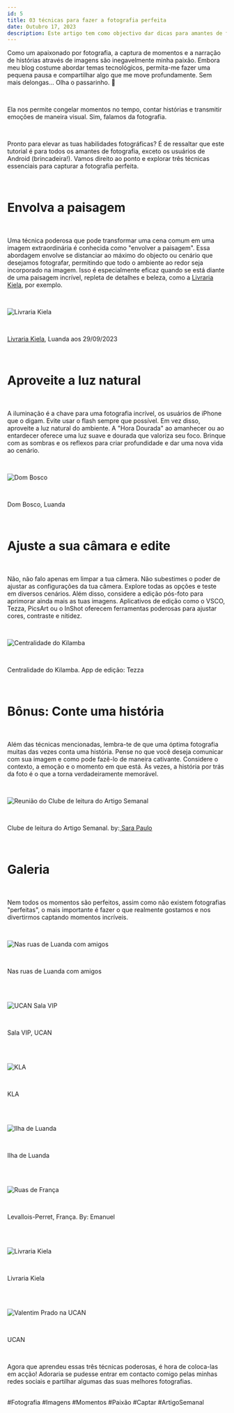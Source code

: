 ```yaml
---
id: 5
title: 03 técnicas para fazer a fotografia perfeita
date: Outubro 17, 2023
description: Este artigo tem como objectivo dar dicas para amantes de fotografia. Pronto para elevar as tuas habilidades fotográficas? 
---
```


Como um apaixonado por fotografia, a captura de momentos e a narração de histórias através de imagens são inegavelmente minha paixão. Embora meu blog costume abordar temas tecnológicos, permita-me fazer uma pequena pausa e compartilhar algo que me move profundamente. Sem mais delongas... Olha o passarinho. 📸

<br />

Ela nos permite congelar momentos no tempo, contar histórias e transmitir emoções de maneira visual. Sim, falamos da fotografia.

<br />

Pronto para elevar as tuas habilidades fotográficas? É de ressaltar que este tutorial é para todos os amantes de fotografia, exceto os usuários de Android (brincadeira!). Vamos direito ao ponto e explorar três técnicas essenciais para capturar a fotografia perfeita.

<br />

<h1 className="mt-2 sm:mt-4 md:mt-6 lg:mt-8 xl:mt-10 border-b pb-2 font-extrabold text-xl sm:text-xl md:text-xl lg:text-2xl xl:text-2xl tracking-tight transition-colors first:mt-0">Envolva a paisagem</h1>

<br />

Uma técnica poderosa que pode transformar uma cena comum em uma imagem extraordinária é conhecida como "envolver a paisagem". Essa abordagem envolve se distanciar ao máximo do objecto ou cenário que desejamos fotografar, permitindo que todo o ambiente ao redor seja incorporado na imagem. Isso é especialmente eficaz quando se está diante de uma paisagem incrível, repleta de detalhes e beleza, como a <a href="https://www.instagram.com/kiela.livraria/" className="border-b transition-all text-gray-500 duration-500 hover:border-gray-500" target="_blank">Livraria Kiela</a>, por exemplo.

<br />

<img
  src="/image/blog/livraria-kiela.jpeg"
  alt="Livraria Kiela"
className="w-full h-auto object-cover mb-4"
/>

<br />

<p className="text-sm text-muted-foreground"><a href="https://www.instagram.com/kiela.livraria/" className="border-b transition-all text-gray-500 duration-500 hover:border-gray-500" target="_blank">Livraria Kiela</a>, Luanda aos 29/09/2023</p>


<br />

<h1 className="mt-2 sm:mt-4 md:mt-6 lg:mt-8 xl:mt-10 border-b pb-2 font-extrabold text-xl sm:text-xl md:text-xl lg:text-2xl xl:text-2xl tracking-tight transition-colors first:mt-0">Aproveite a luz natural</h1>

<br />

A iluminação é a chave para uma fotografia incrível, os usuários de iPhone que o digam. Evite usar o flash sempre que possível. Em vez disso, aproveite a luz natural do ambiente. A "Hora Dourada" ao amanhecer ou ao entardecer oferece uma luz suave e dourada que valoriza seu foco. Brinque com as sombras e os reflexos para criar profundidade e dar uma nova vida ao cenário.

<br />

<img
  src="/image/blog/dom-bosco.jpeg"
  alt="Dom Bosco"
className="w-full h-auto object-cover mb-4"
/>

<br />

<p className="text-sm text-muted-foreground">Dom Bosco, Luanda</p>

<br />

<h1 className="mt-2 sm:mt-4 md:mt-6 lg:mt-8 xl:mt-10 border-b pb-2 font-extrabold text-xl sm:text-xl md:text-xl lg:text-2xl xl:text-2xl tracking-tight transition-colors first:mt-0">Ajuste a sua câmara e edite</h1>

<br />

Não, não falo apenas em limpar a tua câmera. Não subestimes o poder de ajustar as configurações da tua câmera. Explore todas as opções e teste em diversos cenários. Além disso, considere a edição pós-foto para aprimorar ainda mais as tuas imagens. Aplicativos de edição como o VSCO, Tezza, PicsArt ou o InShot oferecem ferramentas poderosas para ajustar cores, contraste e nitidez.


<br />

<img
  src="/image/blog/kilamba-tezza.jpeg"
  alt="Centralidade do Kilamba"
className="w-full h-auto object-cover mb-4"
/>

<br />

<p className="text-sm text-muted-foreground">Centralidade do Kilamba. App de edição: Tezza</p>

<br />

<h1 className="mt-2 sm:mt-4 md:mt-6 lg:mt-8 xl:mt-10 border-b pb-2 font-extrabold text-xl sm:text-xl md:text-xl lg:text-2xl xl:text-2xl tracking-tight transition-colors first:mt-0">Bônus: Conte uma história</h1>

<br />

Além das técnicas mencionadas, lembra-te de que uma óptima fotografia muitas das vezes conta uma história. Pense no que você deseja comunicar com sua imagem e como pode fazê-lo de maneira cativante. Considere o contexto, a emoção e o momento em que está. Às vezes, a história por trás da foto é o que a torna verdadeiramente memorável.

<br />

<img
  src="/image/blog/clas.jpeg"
  alt="Reunião do Clube de leitura do Artigo Semanal"
className="w-full h-auto object-cover mb-4"
/>

<br />

<p className="text-sm text-muted-foreground">Clube de leitura do Artigo Semanal. by:<a href="https://www.instagram.com/kiela.livraria/" className="border-b transition-all text-gray-500 duration-500 hover:border-gray-500" target="_blank"> Sara Paulo</a></p>

<br />


<h1 className="mt-2 sm:mt-4 md:mt-6 lg:mt-8 xl:mt-10 border-b pb-2 font-extrabold text-xl sm:text-xl md:text-xl lg:text-2xl xl:text-2xl tracking-tight transition-colors first:mt-0">Galeria</h1>

<br />

Nem todos os momentos são perfeitos, assim como não existem fotografias "perfeitas", o mais importante é fazer o que realmente gostamos e nos divertirmos captando momentos incríveis.

<br />

<img
  src="/image/blog/friends.jpeg"
  alt="Nas ruas de Luanda com amigos"
className="w-full h-auto object-cover mb-4"
/>

<br />

<p className="text-sm text-muted-foreground">Nas ruas de Luanda com amigos</p>

<br />

<br />

<img
  src="/image/blog/ucan-sala-vip.jpeg"
  alt="UCAN Sala VIP"
className="w-full h-auto object-cover mb-4"
/>

<br />

<p className="text-sm text-muted-foreground">Sala VIP, UCAN</p>

<br />

<br />

<img
  src="/image/blog/kla.jpeg"
  alt="KLA"
className="w-full h-auto object-cover mb-4"
/>

<br />

<p className="text-sm text-muted-foreground">KLA</p>

<br />
<br />

<img
  src="/image/blog/beach.jpeg"
  alt="Ilha de Luanda"
className="w-full h-auto object-cover mb-4"
/>

<br />

<p className="text-sm text-muted-foreground">Ilha de Luanda</p>

<br />
<br />

<img
  src="/image/blog/france.jpeg"
  alt="Ruas de França"
className="w-full h-auto object-cover mb-4"
/>

<br />

<p className="text-sm text-muted-foreground">Levallois-Perret, França. By: Emanuel</p>

<br />

<br />

<img
  src="/image/blog/kiela.jpeg"
  alt="Livraria Kiela"
className="w-full h-auto object-cover mb-4"
/>

<br />

<p className="text-sm text-muted-foreground">Livraria Kiela</p>

<br />


<br />

<img
  src="/image/blog/vp.jpeg"
  alt="Valentim Prado na UCAN"
className="w-full h-auto object-cover mb-4"
/>

<br />

<p className="text-sm text-muted-foreground">UCAN</p>

<br />

Agora que aprendeu essas três técnicas poderosas, é hora de coloca-las em acção! Adoraria se pudesse entrar em contacto comigo pelas minhas redes sociais e partilhar algumas das suas melhores fotografias.

<br />

<div className="font-semibold">
    #Fotografia #Imagens #Momentos #Paixão #Captar #ArtigoSemanal
</div>
